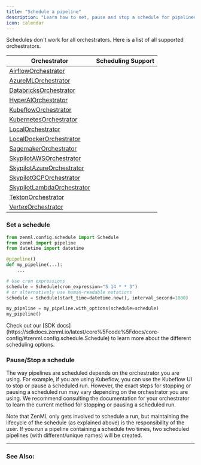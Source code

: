 ```yaml
---
title: "Schedule a pipeline"
description: "Learn how to set, pause and stop a schedule for pipelines."
icon: calendar
---
```


<Info>
    Schedules don't work for all orchestrators. Here is a list of all supported orchestrators.
</Info>

| Orchestrator                                                              | Scheduling Support |
| ------------------------------------------------------------------------- | ------------------ |
| [AirflowOrchestrator](/versions/0.66.0/stack-components/orchestrators/airflow)            | <Icon icon="square-check"/>                  |
| [AzureMLOrchestrator](/versions/0.66.0/stack-components/orchestrators/azureml)            | <Icon icon="square-check"/>                  |
| [DatabricksOrchestrator](/versions/0.66.0/stack-components/orchestrators/databricks)      | <Icon icon="square-check"/>                  |
| [HyperAIOrchestrator](/versions/0.66.0/stack-components/orchestrators/hyperai)            | <Icon icon="square-check"/>                  |
| [KubeflowOrchestrator](/versions/0.66.0/stack-components/orchestrators/kubeflow)          | <Icon icon="square-check"/>                  |
| [KubernetesOrchestrator](/versions/0.66.0/stack-components/orchestrators/kubernetes)      | <Icon icon="square-check"/>                  |
| [LocalOrchestrator](/versions/0.66.0/stack-components/orchestrators/local)                | <Icon icon="circle-xmark"/>                 |
| [LocalDockerOrchestrator](/versions/0.66.0/stack-components/orchestrators/local-docker)   | <Icon icon="circle-xmark"/>                 |
| [SagemakerOrchestrator](/versions/0.66.0/stack-components/orchestrators/sagemaker)        | <Icon icon="circle-xmark"/>                 |
| [SkypilotAWSOrchestrator](/versions/0.66.0/stack-components/orchestrators/skypilot-vm)    | <Icon icon="circle-xmark"/>                 |
| [SkypilotAzureOrchestrator](/versions/0.66.0/stack-components/orchestrators/skypilot-vm)  | <Icon icon="circle-xmark"/>                 |
| [SkypilotGCPOrchestrator](/versions/0.66.0/stack-components/orchestrators/skypilot-vm)    | <Icon icon="circle-xmark"/>                 |
| [SkypilotLambdaOrchestrator](/versions/0.66.0/stack-components/orchestrators/skypilot-vm) | <Icon icon="circle-xmark"/>                 |
| [TektonOrchestrator](/versions/0.66.0/stack-components/orchestrators/tekton)              | <Icon icon="circle-xmark"/>                 |
| [VertexOrchestrator](/versions/0.66.0/stack-components/orchestrators/vertex)              | <Icon icon="square-check"/>                  |

### Set a schedule

```py
from zenml.config.schedule import Schedule
from zenml import pipeline
from datetime import datetime

@pipeline()
def my_pipeline(...):
    ...

# Use cron expressions
schedule = Schedule(cron_expression="5 14 * * 3")
# or alternatively use human-readable notations
schedule = Schedule(start_time=datetime.now(), interval_second=1800)

my_pipeline = my_pipeline.with_options(schedule=schedule)
my_pipeline()
```

<Info>
    Check out our [SDK docs](https://sdkdocs.zenml.io/latest/core%5Fcode%5Fdocs/core-config/#zenml.config.schedule.Schedule) to learn more about the different scheduling options.
</Info>

### Pause/Stop a schedule

The way pipelines are scheduled depends on the orchestrator you are using. For example, if you are using Kubeflow, you can use the Kubeflow UI to stop or pause a scheduled run. However, the exact steps for stopping or pausing a scheduled run may vary depending on the orchestrator you are using. We recommend consulting the documentation for your orchestrator to learn the current method for stopping or pausing a scheduled run.

<Note>
    Note that ZenML only gets involved to schedule a run, but maintaining the lifecycle of the schedule (as explained above) is the responsibility of the user. If you run a pipeline containing a schedule two times, two scheduled pipelines (with different/unique names) will be created.
</Note>

---

### See Also:

<CardGroup cols={2}>
   <Card title="Learn about remote orchestrators" icon="server" href="/versions/0.66.0/stack-components/orchestrators" horizontal />
</CardGroup>

